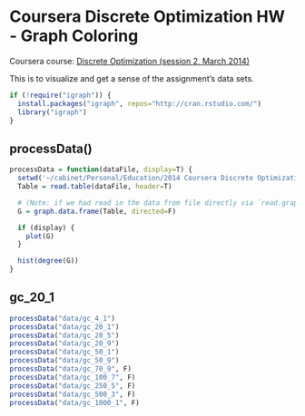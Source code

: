 Coursera Discrete Optimization HW - Graph Coloring
==================================================

Coursera course: [Discrete Optimization (session 2, March 2014)](https://class.coursera.org/optimization-002)

This is to visualize and get a sense of the assignment's data sets.

```r
if (!require("igraph")) {
  install.packages("igraph", repos="http://cran.rstudio.com/") 
  library("igraph")
}
```


processData()
-------------

```r

processData = function(dataFile, display=T) {
  setwd('~/cabinet/Personal/Education/2014 Coursera Discrete Optimization/hw/src/coloring')
  Table = read.table(dataFile, header=T)

  # (Note: if we had read in the data from file directly via `read.graph`, not only would we not have been able to skip the header line but igraph would have changed the node indexes to 1-based indexing by adding 1 to every ID.)
  G = graph.data.frame(Table, directed=F)

  if (display) {
    plot(G)
  }

  hist(degree(G))
}
```


gc_20_1
-------

```r
processData("data/gc_4_1")
processData("data/gc_20_1")
processData("data/gc_20_5")
processData("data/gc_20_9")
processData("data/gc_50_1")
processData("data/gc_50_9")
processData("data/gc_70_9", F)
processData("data/gc_100_7", F)
processData("data/gc_250_5", F)
processData("data/gc_500_3", F)
processData("data/gc_1000_1", F)

```

